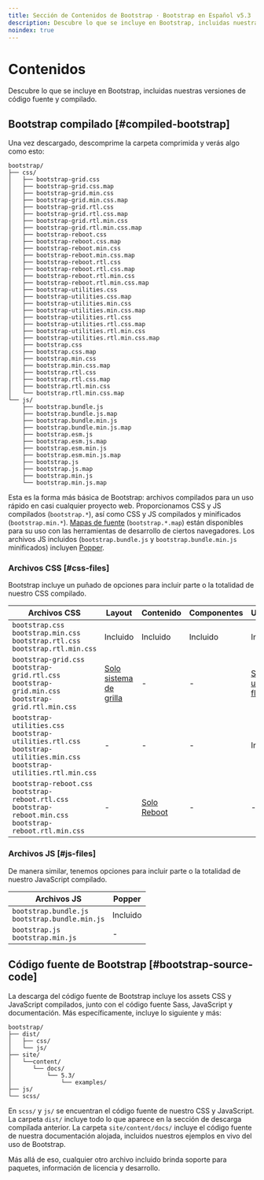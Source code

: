 ```yaml
---
title: Sección de Contenidos de Bootstrap · Bootstrap en Español v5.3
description: Descubre lo que se incluye en Bootstrap, incluidas nuestras versiones de código fuente y compilado.
noindex: true
---
```


# Contenidos

Descubre lo que se incluye en Bootstrap, incluidas nuestras versiones de código fuente y compilado.

<MainBanner />

## Bootstrap compilado [#compiled-bootstrap]

Una vez descargado, descomprime la carpeta comprimida y verás algo como esto:

```
bootstrap/
├── css/
│   ├── bootstrap-grid.css
│   ├── bootstrap-grid.css.map
│   ├── bootstrap-grid.min.css
│   ├── bootstrap-grid.min.css.map
│   ├── bootstrap-grid.rtl.css
│   ├── bootstrap-grid.rtl.css.map
│   ├── bootstrap-grid.rtl.min.css
│   ├── bootstrap-grid.rtl.min.css.map
│   ├── bootstrap-reboot.css
│   ├── bootstrap-reboot.css.map
│   ├── bootstrap-reboot.min.css
│   ├── bootstrap-reboot.min.css.map
│   ├── bootstrap-reboot.rtl.css
│   ├── bootstrap-reboot.rtl.css.map
│   ├── bootstrap-reboot.rtl.min.css
│   ├── bootstrap-reboot.rtl.min.css.map
│   ├── bootstrap-utilities.css
│   ├── bootstrap-utilities.css.map
│   ├── bootstrap-utilities.min.css
│   ├── bootstrap-utilities.min.css.map
│   ├── bootstrap-utilities.rtl.css
│   ├── bootstrap-utilities.rtl.css.map
│   ├── bootstrap-utilities.rtl.min.css
│   ├── bootstrap-utilities.rtl.min.css.map
│   ├── bootstrap.css
│   ├── bootstrap.css.map
│   ├── bootstrap.min.css
│   ├── bootstrap.min.css.map
│   ├── bootstrap.rtl.css
│   ├── bootstrap.rtl.css.map
│   ├── bootstrap.rtl.min.css
│   └── bootstrap.rtl.min.css.map
└── js/
    ├── bootstrap.bundle.js
    ├── bootstrap.bundle.js.map
    ├── bootstrap.bundle.min.js
    ├── bootstrap.bundle.min.js.map
    ├── bootstrap.esm.js
    ├── bootstrap.esm.js.map
    ├── bootstrap.esm.min.js
    ├── bootstrap.esm.min.js.map
    ├── bootstrap.js
    ├── bootstrap.js.map
    ├── bootstrap.min.js
    └── bootstrap.min.js.map
```

Esta es la forma más básica de Bootstrap: archivos compilados para un uso rápido en casi cualquier proyecto web. Proporcionamos CSS y JS compilados (`bootstrap.*`), así como CSS y JS compilados y minificados (`bootstrap.min.*`). [Mapas de fuente](https://developers.google.com/web/tools/chrome-devtools/javascript/source-maps) (`bootstrap.*.map`) están disponibles para su uso con las herramientas de desarrollo de ciertos navegadores. Los archivos JS incluidos (`bootstrap.bundle.js` y `bootstrap.bundle.min.js` minificados) incluyen [Popper](https://popper.js.org/).

### Archivos CSS [#css-files]

Bootstrap incluye un puñado de opciones para incluir parte o la totalidad de nuestro CSS compilado.

|Archivos CSS|Layout|Contenido|Componentes|Utilidades|
|---|---|---|---|---|
|`bootstrap.css`<br/>`bootstrap.min.css`<br/>`bootstrap.rtl.css`<br/>`bootstrap.rtl.min.css`|Incluido|Incluido|Incluido|Incluido|
|`bootstrap-grid.css`<br/>`bootstrap-grid.rtl.css`<br/>`bootstrap-grid.min.css`<br/>`bootstrap-grid.rtl.min.css`|[Solo sistema de grilla](/bootstrap/5.3/layout/grid/)|-|-|[Solo utilidades flex](/bootstrap/5.3/utilities/flex/)|
|`bootstrap-utilities.css`<br/>`bootstrap-utilities.rtl.css`<br/>`bootstrap-utilities.min.css`<br/>`bootstrap-utilities.rtl.min.css`|-|-|-|Incluido|
|`bootstrap-reboot.css`<br/>`bootstrap-reboot.rtl.css`<br/>`bootstrap-reboot.min.css`<br/>`bootstrap-reboot.rtl.min.css`|-|[Solo Reboot](/bootstrap/5.3/content/reboot/)|-|-|

### Archivos JS [#js-files]

De manera similar, tenemos opciones para incluir parte o la totalidad de nuestro JavaScript compilado.

|Archivos JS|Popper|
|---|---|
|`bootstrap.bundle.js`<br/>`bootstrap.bundle.min.js`|Incluido|
|`bootstrap.js`<br/>`bootstrap.min.js`|-|

## Código fuente de Bootstrap [#bootstrap-source-code]

La descarga del código fuente de Bootstrap incluye los assets CSS y JavaScript compilados, junto con el código fuente Sass, JavaScript y documentación. Más específicamente, incluye lo siguiente y más:

```
bootstrap/
├── dist/
│   ├── css/
│   └── js/
├── site/
│   └──content/
│      └── docs/
│          └── 5.3/
│              └── examples/
├── js/
└── scss/
```

En `scss/` y `js/` se encuentran el código fuente de nuestro CSS y JavaScript. La carpeta `dist/` incluye todo lo que aparece en la sección de descarga compilada anterior. La carpeta `site/content/docs/` incluye el código fuente de nuestra documentación alojada, incluidos nuestros ejemplos en vivo del uso de Bootstrap.

Más allá de eso, cualquier otro archivo incluido brinda soporte para paquetes, información de licencia y desarrollo.

<ContentSuggestion />
